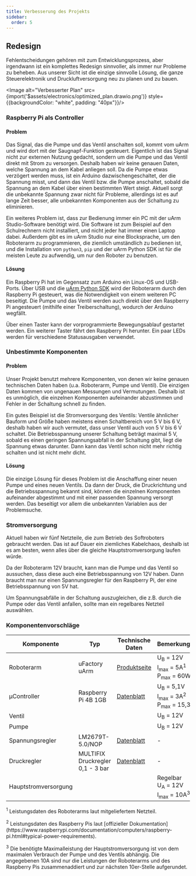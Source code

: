 ```yaml
---
title: Verbesserung des Projekts
sidebar:
  order: 5
---
```



## Redesign

Fehlentscheidungen gehören mit zum Entwicklungsprozess, aber irgendwann ist ein komplettes Redesign sinnvoller, als immer nur Probleme zu beheben.
Aus unserer Sicht ist die einzige sinnvolle Lösung, die ganze Steuerelektronik und Druckluftversorgung neu zu planen und zu bauen.

<Image alt="Verbesserter Plan" src={import('$assets/electronics/optimized_plan.drawio.png')} style={{backgroundColor: "white", padding: "40px"}}/>

### Raspberry Pi als Controller

#### Problem

Das Signal, das die Pumpe und das Ventil anschalten soll, kommt vom uArm und wird dort mit der Saugnapf-Funktion gesteuert.
Eigentlich ist das Signal nicht zur externen Nutzung gedacht, sondern um die Pumpe und das Ventil direkt mit Strom zu versorgen.
Deshalb haben wir keine genauen Daten, welche Spannung an dem Kabel anliegen soll.
Da die Pumpe etwas verzögert werden muss, ist ein Arduino dazwischengeschaltet, der die Spannung misst, und dann das Ventil bzw. die Pumpe anschaltet, sobald die Spannung an dem Kabel über einen bestimmten Wert steigt.
Aktuell sorgt die unbekannte Spannung zwar nicht für Probleme, allerdings ist es auf lange Zeit besser, alle unbekannten Komponenten aus der Schaltung zu eliminieren.

Ein weiteres Problem ist, dass zur Bedienung immer ein PC mit der uArm Studio-Software benötigt wird.
Die Software ist zum Beispiel auf den Schulrechnern nicht installiert, und nicht jeder hat immer einen Laptop dabei.
Außerdem gibt es im uArm Studio nur eine Blocksprache, um den Roboterarm zu programmieren, die ziemlich umständlich zu bedienen ist, und die Installation von `python3`, `pip` und der uArm Python SDK ist für die meisten Leute zu aufwendig, um nur den Roboter zu benutzen.

#### Lösung

Ein Raspberry Pi hat im Gegensatz zum Arduino ein Linux-OS und USB-Ports.
Über USB und die [uArm Python SDK](https://github.com/uArm-Developer/uArm-Python-SDK) wird der Roboterarm durch den Raspberry Pi gesteuert, was die Notwendigkeit von einem weiteren PC beseitigt.
Die Pumpe und das Ventil werden auch direkt über den Raspberry Pi angesteuert (mithilfe einer Treiberschaltung), wodurch der Arduino wegfällt.

Über einen Taster kann der vorprogrammierte Bewegungsablauf gestartet werden.
Ein weiterer Taster fährt den Raspberry Pi herunter.
Ein paar LEDs werden für verschiedene Statusausgaben verwendet.

### Unbestimmte Komponenten

#### Problem

Unser Projekt benutzt mehrere Komponenten, von denen wir keine genauen technischen Daten haben (u.a. Roboterarm, Pumpe und Ventil).
Die einzigen Daten kommen von ungenauen Messungen und Vermutungen.
Deshalb ist es unmöglich, die einzelnen Komponenten aufeinander abzustimmen und Fehler in der Schaltung schnell zu finden.

Ein gutes Beispiel ist die Stromversorgung des Ventils:
Ventile ähnlicher Bauform und Größe haben meistens einen Schaltbereich von 5 V bis 6 V, deshalb haben wir auch vermutet, dass unser Ventil auch von 5 V bis 6 V schaltet.
Die Betriebsspannung unserer Schaltung beträgt maximal 5 V, sobald es einen geringen Spannungsabfall in der Schaltung gibt, liegt die Spannung etwas darunter.
Dann kann das Ventil schon nicht mehr richtig schalten und ist nicht mehr dicht.

#### Lösung

Die einzige Lösung für dieses Problem ist die Anschaffung einer neuen Pumpe und eines neuen Ventils.
Da dann der Druck, die Druckrichtung und die Betriebsspannung bekannt sind, können die einzelnen Komponenten aufeinander abgestimmt und mit einer passenden Spannung versorgt werden.
Das beseitigt vor allem die unbekannten Variablen aus der Problemsuche.

### Stromversorgung

Aktuell haben wir fünf Netzteile, die zum Betrieb des Softroboters gebraucht werden.
Das ist auf Dauer ein ziemliches Kabelchaos, deshalb ist es am besten, wenn alles über die gleiche Hauptstromversorgung laufen würde.

Da der Roboterarm 12V braucht, kann man die Pumpe und das Ventil so aussuchen, dass diese auch eine Betriebsspannung von 12V haben.
Dann braucht man nur einen Spannungsregler für den Raspberry Pi, der eine Betriebsspannung von 5V hat.

Um Spannungsabfälle in der Schaltung auszugleichen, die z.B. durch die Pumpe oder das Ventil anfallen, sollte man ein regelbares Netzteil auswählen.

### Komponentenvorschläge

| Komponente           | Typ                              | Technische Daten                                                                              | Bemerkungen                                                                           | Preis     |
|----------------------|----------------------------------|-----------------------------------------------------------------------------------------------|---------------------------------------------------------------------------------------|-----------|
| Roboterarm           | uFactory uArm                    | [Produktseite](https://www.ufactory.cc/uarm-collaborative-robot)                              | U<sub>B</sub> = 12V<br/>I<sub>max</sub> = 5A<sup>1</sup><br/>P<sub>max</sub> = 60W    | vorhanden |
| µController          | Raspberry Pi 4B 1GB              | [Datenblatt](https://www.raspberrypi.com/products/raspberry-pi-4-model-b/specifications/)     | U<sub>B</sub> = 5,1V<br/>I<sub>max</sub> = 3A<sup>2</sup><br/>P<sub>max</sub> = 15,3W | 50€       |
| Ventil               |                                  |                                                                                               | U<sub>B</sub> = 12V                                                                   |           |
| Pumpe                |                                  |                                                                                               | U<sub>B</sub> = 12V                                                                   |           |
| Spannungsregler      | LM2679T-5.0/NOP                  | [Datenblatt](https://www.ti.com/lit/ds/symlink/lm2679.pdf)                                    | -                                                                                     | 6€        |
| Druckregler          | MULTIFIX Druckregler 0,1 - 3 bar | [Datenblatt](https://www.landefeld.de/cgi/main.cgi?DISPLAY=artikel_datenblatt&param_0=280290) | -                                                                                     | vorhanden |
| Hauptstromversorgung |                                  |                                                                                               | Regelbar<br/>U<sub>A</sub> = 12V<br/>I<sub>max</sub> = 10A<sup>3</sup>                |           |

<p>
  <sup>1</sup> Leistungsdaten des Roboterarms laut mitgeliefertem Netzteil.
</p>

<p>
  <sup>2</sup> Leistungsdaten des Raspberry Pis laut [offizieller Dokumentation](https://www.raspberrypi.com/documentation/computers/raspberry-pi.html#typical-power-requirements).
</p>

<p>
  <sup>3</sup> Die benötigte Maximalleistung der Hauptstromversorgung ist von dem maximalen Verbrauch der Pumpe und des Ventils abhängig.
  Die angegebenen 10A sind nur die Leistungen der Roboterarms und des Raspberry Pis zusammenaddiert und zur nächsten 10er-Stelle aufgerundet.
</p>
